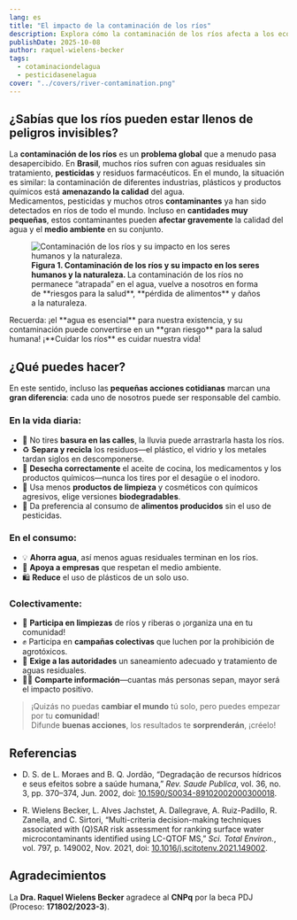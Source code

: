 ```yaml
---
lang: es
title: "El impacto de la contaminación de los ríos"
description: Explora cómo la contaminación de los ríos afecta a los ecosistemas y la salud humana, y conoce las estrategias para mitigar sus efectos.
publishDate: 2025-10-08
author: raquel-wielens-becker
tags:
  - cotaminaciondelagua
  - pesticidasenelagua
cover: "../covers/river-contamination.png"
---
```



## ¿Sabías que los ríos pueden estar llenos de **peligros invisibles**?

La **contaminación de los ríos** es un **problema global** que a menudo pasa desapercibido. En **Brasil**, muchos ríos sufren con aguas residuales sin tratamiento, **pesticidas** y residuos farmacéuticos. En el mundo, la situación es similar: la contaminación de diferentes industrias, plásticos y productos químicos está **amenazando la calidad** del agua.  
Medicamentos, pesticidas y muchos otros **contaminantes** ya han sido detectados en ríos de todo el mundo. Incluso en **cantidades muy pequeñas**, estos contaminantes pueden **afectar gravemente** la calidad del agua y el **medio ambiente** en su conjunto.

<figure>
  <Image
    src={figure_1}
    alt="Contaminación de los ríos y su impacto en los seres humanos y la naturaleza."
  />
  <figcaption>
    <strong>
      Figura 1. Contaminación de los ríos y su impacto en los seres humanos y la
      naturaleza.
    </strong>
    La contaminación de los ríos no permanece “atrapada” en el agua, vuelve a nosotros
    en forma de **riesgos para la salud**, **pérdida de alimentos** y daños a la
    naturaleza.
  </figcaption>
</figure>
Recuerda: ¡el **agua es esencial** para nuestra existencia, y su contaminación puede
convertirse en un **gran riesgo** para la salud humana! ¡**Cuidar los ríos** es cuidar
nuestra vida!

## ¿Qué puedes hacer?

En este sentido, incluso las **pequeñas acciones cotidianas** marcan una **gran diferencia**: cada uno de nosotros puede ser responsable del cambio.

### En la vida diaria:

- 🚯 No tires **basura en las calles**, la lluvia puede arrastrarla hasta los ríos.
- ♻️ **Separa y recicla** los residuos—el plástico, el vidrio y los metales tardan siglos en descomponerse.
- 🚽 **Desecha correctamente** el aceite de cocina, los medicamentos y los productos químicos—nunca los tires por el desagüe o el inodoro.
- 🧴 Usa menos **productos de limpieza** y cosméticos con químicos agresivos, elige versiones **biodegradables**.
- 🌱 Da preferencia al consumo de **alimentos producidos** sin el uso de pesticidas.

### En el consumo:

- 💡 **Ahorra agua**, así menos aguas residuales terminan en los ríos.
- 🍃 **Apoya a empresas** que respetan el medio ambiente.
- 🛍️ **Reduce** el uso de plásticos de un solo uso.

### Colectivamente:

- 🌳 **Participa en limpiezas** de ríos y riberas o ¡organiza una en tu comunidad!
- ✊ Participa en **campañas colectivas** que luchen por la prohibición de agrotóxicos.
- 📢 **Exige a las autoridades** un saneamiento adecuado y tratamiento de aguas residuales.
- 👩‍🏫 **Comparte información**—cuantas más personas sepan, mayor será el impacto positivo.

> ¡Quizás no puedas **cambiar el mundo** tú solo, pero puedes empezar por tu **comunidad**!  
> Difunde **buenas acciones**, los resultados te **sorprenderán**, ¡créelo!

## Referencias

- D. S. de L. Moraes and B. Q. Jordão, “Degradação de recursos hídricos e seus efeitos sobre a saúde humana,” _Rev. Saude Publica_, vol. 36, no. 3, pp. 370–374, Jun. 2002, doi: [10.1590/S0034-89102002000300018](https://doi.org/10.1590/S0034-89102002000300018).

- R. Wielens Becker, L. Alves Jachstet, A. Dallegrave, A. Ruiz-Padillo, R. Zanella, and C. Sirtori, “Multi-criteria decision-making techniques associated with (Q)SAR risk assessment for ranking surface water microcontaminants identified using LC-QTOF MS,” _Sci. Total Environ._, vol. 797, p. 149002, Nov. 2021, doi: [10.1016/j.scitotenv.2021.149002](https://doi.org/10.1016/j.scitotenv.2021.149002).

## Agradecimientos

La **Dra. Raquel Wielens Becker** agradece al **CNPq** por la beca PDJ (Proceso: **171802/2023-3**).
